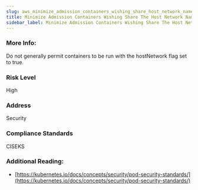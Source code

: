 ```yaml
---
slug: aws_minimize_admission_containers_wishing_share_host_network_namespace
title: Minimize Admission Containers Wishing Share The Host Network Namespace
sidebar_label: Minimize Admission Containers Wishing Share The Host Network Namespace
---
```


### More Info:

Do not generally permit containers to be run with the hostNetwork flag set to true.

### Risk Level

High

### Address

Security

### Compliance Standards

CISEKS

### Additional Reading:

- [https://kubernetes.io/docs/concepts/security/pod-security-standards/](https://kubernetes.io/docs/concepts/security/pod-security-standards/) 

